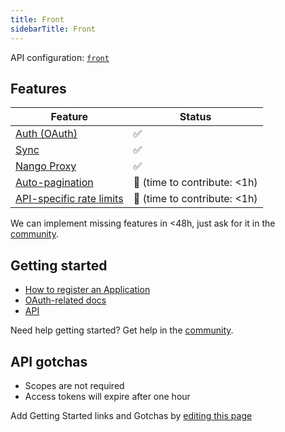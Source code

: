 ```yaml
---
title: Front
sidebarTitle: Front
---
```


API configuration: [`front`](https://nango.dev/providers.yaml)

## Features

| Feature                                                                          | Status                          |
| -------------------------------------------------------------------------------- | ------------------------------- |
| [Auth (OAuth)](/guides/oauth)                                                      | ✅                              |
| [Sync](/guides/sync)                                                              | ✅                              |
| [Nango Proxy](/guides/proxy)                          | ✅   |
| [Auto-pagination](/nango-sync/configuration#auto-pagination)                     | 🚫 (time to contribute: &lt;1h) |
| [API-specific rate limits](/nango-sync/configuration#rate-limits-retry-policies) | 🚫 (time to contribute: &lt;1h) |

<Tip>We can implement missing features in &lt;48h, just ask for it in the [community](https://nango.dev/slack).</Tip>
## Getting started

-   [How to register an Application](https://dev.frontapp.com/docs/create-and-manage-apps#obtain-oauth-credentials-for-your-app)
-   [OAuth-related docs](https://dev.frontapp.com/docs/oauth)
-   [API](https://dev.frontapp.com/reference/introduction)

<Tip>Need help getting started? Get help in the [community](https://nango.dev/slack).</Tip>

## API gotchas

-   Scopes are not required
-   Access tokens will expire after one hour

<Note>Add Getting Started links and Gotchas by [editing this page](https://github.com/nangohq/nango/tree/master/docs-v2/integrations/all/front.mdx)</Note>
